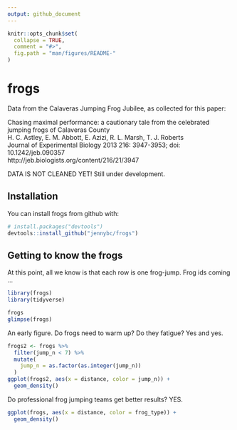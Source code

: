 ```yaml
---
output: github_document
---
```


<!-- README.md is generated from README.Rmd. Please edit that file -->

```r
knitr::opts_chunk$set(
  collapse = TRUE,
  comment = "#>",
  fig.path = "man/figures/README-"
)
```

# frogs

Data from the Calaveras Jumping Frog Jubilee, as collected for this paper:

Chasing maximal performance: a cautionary tale from the celebrated jumping frogs of Calaveras County<br>
H. C. Astley, E. M. Abbott, E. Azizi, R. L. Marsh, T. J. Roberts<br>
Journal of Experimental Biology 2013 216: 3947-3953; doi: 10.1242/jeb.090357<br>
http://jeb.biologists.org/content/216/21/3947<br>

DATA IS NOT CLEANED YET! Still under development.

## Installation

You can install frogs from github with:

```r
# install.packages("devtools")
devtools::install_github("jennybc/frogs")
```

## Getting to know the frogs

At this point, all we know is that each row is one frog-jump. Frog ids coming ...

```r
library(frogs)
library(tidyverse)

frogs
glimpse(frogs)
```

An early figure. Do frogs need to warm up? Do they fatigue? Yes and yes.

```r
frogs2 <- frogs %>% 
  filter(jump_n < 7) %>% 
  mutate(
    jump_n = as.factor(as.integer(jump_n))
  )
ggplot(frogs2, aes(x = distance, color = jump_n)) +
  geom_density()
```

Do professional frog jumping teams get better results? YES.

```r
ggplot(frogs, aes(x = distance, color = frog_type)) +
  geom_density()
```

